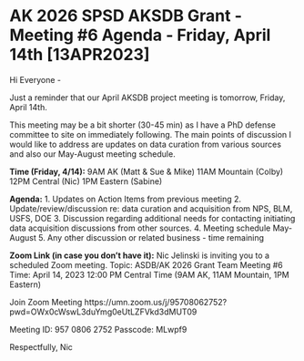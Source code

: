 # AK 2026 SPSD AKSDB Grant - Meeting #6 Agenda - Friday, April 14th [13APR2023]

Hi Everyone -

Just a reminder that our April AKSDB project meeting is tomorrow, Friday, April 14th. 

This meeting may be a bit shorter (30-45 min) as I have a PhD defense committee to site on immediately following. The main points of discussion I would like to address are updates on data curation from various sources and also our May-August meeting schedule.

**Time (Friday, 4/14):** 
9AM AK (Matt & Sue & Mike)
11AM Mountain (Colby)
12PM Central (Nic)
1PM Eastern (Sabine)

**Agenda:**
1. Updates on Action Items from previous meeting
2. Update/review/discussion re: data curation and acquisition from NPS, BLM, USFS, DOE
3. Discussion regarding additional needs for contacting initiating data acquisition discussions from other sources.
4. Meeting schedule May-August
5. Any other discussion or related business - time remaining

**Zoom Link (in case you don't have it):**
Nic Jelinski is inviting you to a scheduled Zoom meeting.
Topic: ASDB/AK 2026 Grant Team Meeting #6
Time: April 14, 2023 12:00 PM Central Time (9AM AK, 11AM Mountain, 1PM Eastern)

Join Zoom Meeting
https://umn.zoom.us/j/95708062752?pwd=OWx0cWswL3duYmg0eUtLZFVkd3dMUT09

Meeting ID: 957 0806 2752
Passcode: MLwpf9

Respectfully,
Nic
